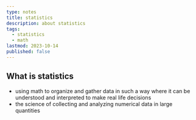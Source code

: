 ```yaml
---
type: notes
title: statistics
description: about statistics
tags:
  - statistics
  - math
lastmod: 2023-10-14
published: false
---
```


## What is statistics

- using math to organize and gather data in such a way where it can be understood and interpreted to make real life decisions
- the science of collecting and analyzing numerical data in large quantities

##
